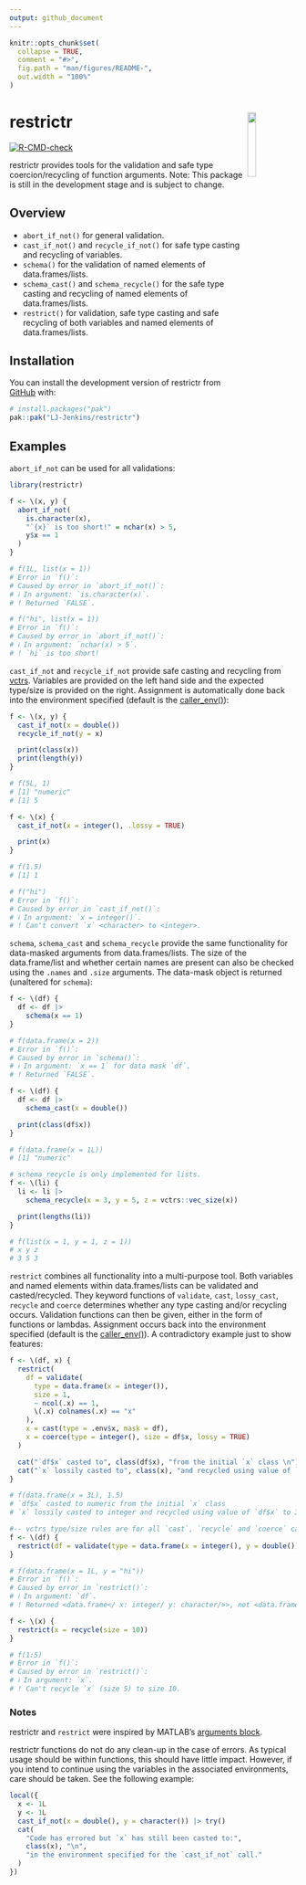 ```yaml
---
output: github_document
---
```


<!-- README.md is generated from README.Rmd. Please edit that file -->

```r
knitr::opts_chunk$set(
  collapse = TRUE,
  comment = "#>",
  fig.path = "man/figures/README-",
  out.width = "100%"
)
```

# restrictr <img id="logo" src="man/figures/logo.png" align="right" width="17%" height="17%" />

<!-- badges: start -->
[![R-CMD-check](https://github.com/LJ-Jenkins/restrictr/actions/workflows/R-CMD-check.yaml/badge.svg)](https://github.com/LJ-Jenkins/restrictr/actions/workflows/R-CMD-check.yaml)
<!-- badges: end -->

restrictr provides tools for the validation and safe type coercion/recycling of function arguments. Note: This package is still in the development stage and is subject to change.

## Overview

* `abort_if_not()` for general validation.
* `cast_if_not()` and `recycle_if_not()` for safe type casting and recycling of variables.
* `schema()` for the validation of named elements of data.frames/lists.
* `schema_cast()` and `schema_recycle()` for the safe type casting and recycling of named elements of data.frames/lists.
* `restrict()` for validation, safe type casting and safe recycling of both variables and named elements of data.frames/lists.

## Installation

You can install the development version of restrictr from [GitHub](https://github.com/) with:

``` r
# install.packages("pak")
pak::pak("LJ-Jenkins/restrictr")
```

## Examples

`abort_if_not` can be used for all validations:

```r
library(restrictr)

f <- \(x, y) {
  abort_if_not(
    is.character(x),
    "`{x}` is too short!" = nchar(x) > 5,
    y$x == 1
  )
}

# f(1L, list(x = 1))
# Error in `f()`:
# Caused by error in `abort_if_not()`:
# ℹ In argument: `is.character(x)`.
# ! Returned `FALSE`.

# f("hi", list(x = 1))
# Error in `f()`:
# Caused by error in `abort_if_not()`:
# ℹ In argument: `nchar(x) > 5`.
# ! `hi` is too short!
```

`cast_if_not` and `recycle_if_not` provide safe casting and recycling from [vctrs](https://vctrs.r-lib.org/). Variables are provided on the left hand side and the expected type/size is provided on the right. Assignment is automatically done back into the environment specified (default is the [caller_env()](https://rlang.r-lib.org/reference/stack.html)):

```r
f <- \(x, y) {
  cast_if_not(x = double())
  recycle_if_not(y = x)

  print(class(x))
  print(length(y))
}

# f(5L, 1)
# [1] "numeric"
# [1] 5

f <- \(x) {
  cast_if_not(x = integer(), .lossy = TRUE)

  print(x)
}

# f(1.5)
# [1] 1

# f("hi")
# Error in `f()`:
# Caused by error in `cast_if_not()`:
# ℹ In argument: `x = integer()`.
# ! Can't convert `x` <character> to <integer>.
```

`schema`, `schema_cast` and `schema_recycle` provide the same functionality for data-masked arguments from data.frames/lists. The size of the data.frame/list and whether certain names are present can also be checked using the `.names` and `.size` arguments. The data-mask object is returned (unaltered for `schema`):

```r
f <- \(df) {
  df <- df |>
    schema(x == 1)
}

# f(data.frame(x = 2))
# Error in `f()`:
# Caused by error in `schema()`:
# ℹ In argument: `x == 1` for data mask `df`.
# ! Returned `FALSE`.

f <- \(df) {
  df <- df |>
    schema_cast(x = double())

  print(class(df$x))
}

# f(data.frame(x = 1L))
# [1] "numeric"

# schema_recycle is only implemented for lists.
f <- \(li) {
  li <- li |>
    schema_recycle(x = 3, y = 5, z = vctrs::vec_size(x))

  print(lengths(li))
}

# f(list(x = 1, y = 1, z = 1))
# x y z
# 3 5 3
```

`restrict` combines all functionality into a multi-purpose tool. Both variables and named elements within data.frames/lists can be validated and casted/recycled. They keyword functions of `validate`, `cast`, `lossy_cast`, `recycle` and `coerce` determines whether any type casting and/or recycling occurs. Validation functions can then be given, either in the form of functions or lambdas. Assignment occurs back into the environment specified (default is the [caller_env()](https://rlang.r-lib.org/reference/stack.html)). A contradictory example just to show features:

```r
f <- \(df, x) {
  restrict(
    df = validate(
      type = data.frame(x = integer()),
      size = 1,
      ~ ncol(.x) == 1,
      \(.x) colnames(.x) == "x"
    ),
    x = cast(type = .env$x, mask = df),
    x = coerce(type = integer(), size = df$x, lossy = TRUE)
  )

  cat("`df$x` casted to", class(df$x), "from the initial `x` class \n")
  cat("`x` lossily casted to", class(x), "and recycled using value of `df$x` to length", length(x))
}

# f(data.frame(x = 3L), 1.5)
# `df$x` casted to numeric from the initial `x` class
# `x` lossily casted to integer and recycled using value of `df$x` to 3

#-- vctrs type/size rules are for all `cast`, `recycle` and `coerce` calls within restrictr functions
f <- \(df) {
  restrict(df = validate(type = data.frame(x = integer(), y = double())))
}

# f(data.frame(x = 1L, y = "hi"))
# Error in `f()`:
# Caused by error in `restrict()`:
# ℹ In argument: `df`.
# ! Returned <data.frame</ x: integer/ y: character/>>, not <data.frame</ x: integer/ y: double/>>.

f <- \(x) {
  restrict(x = recycle(size = 10))
}

# f(1:5)
# Error in `f()`:
# Caused by error in `restrict()`:
# ℹ In argument: `x`.
# ! Can't recycle `x` (size 5) to size 10.
```

###  Notes

restrictr and `restrict` were inspired by MATLAB's [arguments block](https://uk.mathworks.com/help/matlab/ref/arguments.html).

restrictr functions do not do any clean-up in the case of errors. As typical usage should be within functions, this should have little impact. However, if you intend to continue using the variables in the associated environments, care should be taken. See the following example:

```r
local({
  x <- 1L
  y <- 1L
  cast_if_not(x = double(), y = character()) |> try()
  cat(
    "Code has errored but `x` has still been casted to:",
    class(x), "\n",
    "in the environment specified for the `cast_if_not` call."
  )
})
```
